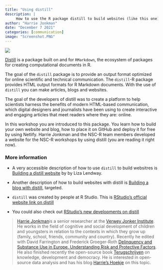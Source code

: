 ```yaml
---
title: "Using distill"
description: |
     How to use the R package distill to build websites (like this one) .
author: "Harrie Jonkman"
date: "December 7 2021"
categories: [communication]
image: "Screenshot.PNG"
---
```



![](Screenshot.PNG)

[Distill](https://rstudio.github.io/distill/) is a package built on and for `RMarkdown`, the ecosystem of packages for creating computational documents in R.

The goal of the `distill` package is to provide an output format optimized for online scientific and technical communication. The `distill`-R package provides HTML output formats for R Markdown documents. With the use of `distill` you can make articles, blogs and websites.

The goal of the developers of distill was to create a platform to help scientists harness the benefits of modern HTML-based communication, which digital designers and journalists have been using to create interactive and engaging articles that meet readers where they are: online.

In this workshop you are introduced to this package. You learn how to build your own website and blog, how to place it on GitHub and deploy it for free by using Netlify. Harrie Jonkman and the NSC-R team members developed a website for the NSC-R workshops by using distill (you are reading it right now).

### More information

-   A very accessible description of how to use `distill` to build websitres is [Building a distill website](https://lisalendway.netlify.app/posts/2020-12-09-buildingdistill/?utm_source=dlvr.it&utm_medium=facebook) by by Liza Lendway.

-   Another description of how to build websites with distill is [Building a blog with distill](https://themockup.blog/posts/2020-08-01-building-a-blog-with-distill/), targeted.

-   `distill` was created by people at R Studio. This is [RStudio's official website link on distill](https://rstudio.github.io/distill/)

-   You could also check out [RStudio's new developments on distill](https://www.rstudio.com/blog/distill/)

> [Harrie Jonkman](https://www.harriejonkman.nl)is a senior researcher at the [Verwey Jonker Institute](https://www.verwey-jonker.nl/). He works in the field of cognitive and social development of children and youngsters in relation to the contexts in which they grow up (family, school, friends, community and country). Recently he edited with David Farrington and Frederick Groeger-Roth [Delinquency and Substance Use in Europe. Understanding Risk and Protective Factors](https://link.springer.com/book/10.1007/978-3-030-58442-9). He also finished recently the open-source book [Terugschrijven](http://www.harriejonkman.nl/wp-content/uploads/2021/05/Terugschrijven_def.pdf) on knowledge, development and democracy. He is interested in open-source data analysis and has his blog [Harrie's Hoekje](http://www.harriejonkman.nl/HarriesHoekje/) on this topic.
